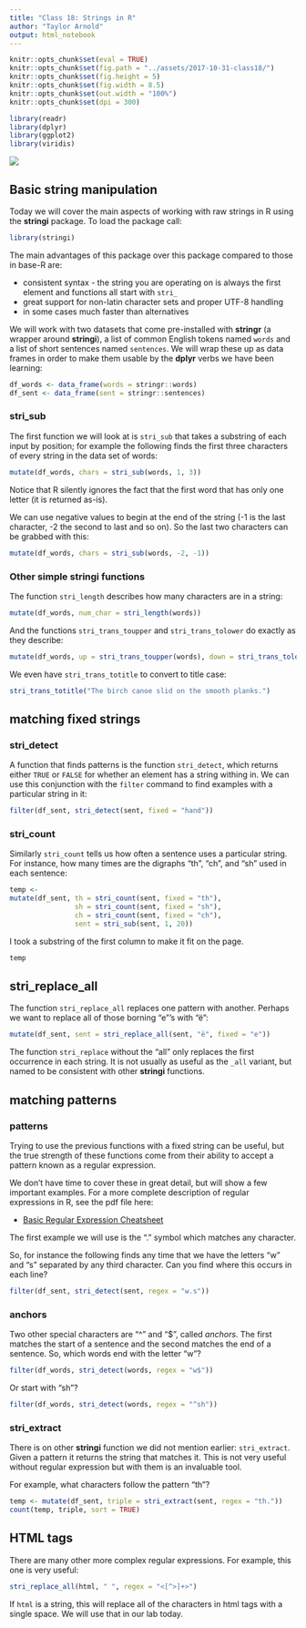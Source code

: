 ```yaml
---
title: "Class 18: Strings in R"
author: "Taylor Arnold"
output: html_notebook
---
```


```r
knitr::opts_chunk$set(eval = TRUE)
knitr::opts_chunk$set(fig.path = "../assets/2017-10-31-class18/")
knitr::opts_chunk$set(fig.height = 5)
knitr::opts_chunk$set(fig.width = 8.5)
knitr::opts_chunk$set(out.width = "100%")
knitr::opts_chunk$set(dpi = 300)
```

```r
library(readr)
library(dplyr)
library(ggplot2)
library(viridis)
```

![](../assets/img/data_pipeline_transform.png)

## Basic string manipulation

Today we will cover the main aspects of working with raw
strings in R using the **stringi** package. To load
the package call:

```r
library(stringi)
```

The main advantages of this package over this package compared
to those in base-R are:

* consistent syntax - the string you are operating on is always
the first element and functions all start with `stri_`
* great support for non-latin character sets and proper UTF-8
handling
* in some cases much faster than alternatives

We will work with two datasets that come pre-installed with
**stringr** (a wrapper around **stringi**), a list of common
English tokens named `words` and a list of short sentences
named `sentences`. We will wrap these up as data frames in
order to make them usable by the **dplyr** verbs we have
been learning:

```r
df_words <- data_frame(words = stringr::words)
df_sent <- data_frame(sent = stringr::sentences)
```

### stri_sub

The first function we will look at is `stri_sub` that takes
a substring of each input by position; for example the following
finds the first three characters of every string in the data
set of words:

```r
mutate(df_words, chars = stri_sub(words, 1, 3))
```

Notice that R silently ignores the fact that the first word
that has only one letter (it is returned as-is).

We can use negative values to begin at the end of the string
(-1 is the last character, -2 the second to last and so on).
So the last two characters can be grabbed with this:

```r
mutate(df_words, chars = stri_sub(words, -2, -1))
```

### Other simple stringi functions

The function `stri_length` describes how many characters are
in a string:

```r
mutate(df_words, num_char = stri_length(words))
```

And the functions `stri_trans_toupper` and `stri_trans_tolower` do exactly
as they describe:

```r
mutate(df_words, up = stri_trans_toupper(words), down = stri_trans_tolower(words))
```

We even have `stri_trans_totitle` to convert to title case:

```r
stri_trans_totitle("The birch canoe slid on the smooth planks.")
```

## matching fixed strings

### stri_detect

A function that finds patterns is the function
`stri_detect`, which returns either `TRUE` or `FALSE`
for whether an element has a string withing in. We
can use this conjunction with the `filter` command
to find examples with a particular string in it:

```r
filter(df_sent, stri_detect(sent, fixed = "hand"))
```

### stri_count

Similarly `stri_count` tells us how often a sentence
uses a particular string. For instance, how many times
are the digraphs "th", "ch", and "sh" used in each
sentence:

```r
temp <-
mutate(df_sent, th = stri_count(sent, fixed = "th"),
                sh = stri_count(sent, fixed = "sh"),
                ch = stri_count(sent, fixed = "ch"),
                sent = stri_sub(sent, 1, 20))
```

I took a substring of the first column to make it fit on
the page.

```r
temp
```

## stri_replace_all

The function `stri_replace_all` replaces one pattern with
another. Perhaps we want to replace all of those borning
"e"'s with "ë":

```r
mutate(df_sent, sent = stri_replace_all(sent, "ë", fixed = "e"))
```

The function `stri_replace` without the "all" only replaces
the first occurrence in each string. It is not usually as
useful as the `_all` variant, but named to be consistent
with other **stringi** functions.

## matching patterns

### patterns

Trying to use the previous functions with a fixed string
can be useful, but the true strength of these functions
come from their ability to accept a pattern known as a
regular expression.

We don't have time to cover these in great detail, but
will show a few important examples. For a more complete
description of regular expressions in R, see the pdf
file here:

- [Basic Regular Expression Cheatsheet](https://www.rstudio.com/wp-content/uploads/2016/09/RegExCheatsheet.pdf)

The first example we will use is the "." symbol which matches any character.

So, for instance the following finds any time that we have
the letters "w" and "s" separated by any third character.
Can you find where this occurs in each line?

```r
filter(df_sent, stri_detect(sent, regex = "w.s"))
```

### anchors

Two other special characters are "^" and "$",
called *anchors*. The first matches  the start of a
sentence and the second matches the end of a sentence. So, which words
end with the letter "w"?

```r
filter(df_words, stri_detect(words, regex = "w$"))
```

Or start with "sh"?

```r
filter(df_words, stri_detect(words, regex = "^sh"))
```

### stri_extract

There is on other **stringi** function we did not mention
earlier: `stri_extract`. Given a pattern it returns the
string that matches it. This is not very useful without
regular expression but with them is an invaluable tool.

For example, what characters follow the pattern "th"?

```r
temp <- mutate(df_sent, triple = stri_extract(sent, regex = "th."))
count(temp, triple, sort = TRUE)
```

## HTML tags

There are many other more complex regular expressions. For
example, this one is very useful:

```r
stri_replace_all(html, " ", regex = "<[^>]+>")
```

If `html` is a string, this will replace all of the characters
in html tags with a single space. We will use that in our lab
today.



